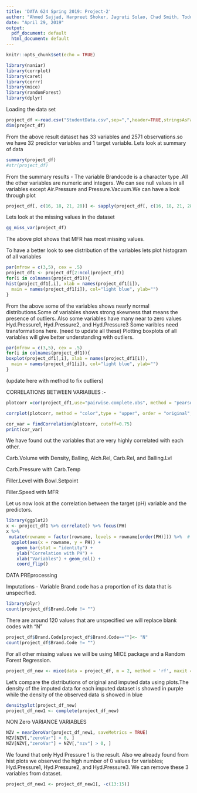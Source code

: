 ```yaml
---
title: 'DATA 624 Spring 2019: Project-2'
author: "Ahmed Sajjad, Harpreet Shoker, Jagruti Solao, Chad Smith, Todd Weigel"
date: "April 29, 2019"
output:
  pdf_document: default
  html_document: default
---
```


```r
knitr::opts_chunk$set(echo = TRUE)
```
```r
library(naniar)
library(corrplot)
library(caret)
library(corrr)
library(mice)
library(randomForest)
library(dplyr)
```

Loading the data set 
```r
project_df <-read.csv("StudentData.csv",sep=",",header=TRUE,stringsAsFactors=FALSE)
dim(project_df)
```

From the above result dataset has 33 variables and 2571 observations.so we have 32 predictor variables and 1 target variable.
Lets look at summary of data

```r
summary(project_df)
#str(project_df)
```

From the summary results - The variable Brandcode is a character type .All the other variables are numeric and integers.
We can see null values in all variables except Air.Pressure and Pressure.Vacuum.We can have a look through plot

```r
project_df[, c(16, 18, 21, 28)] <- sapply(project_df[, c(16, 18, 21, 28)], as.numeric) # converting int to numeric
```

Lets look at the missing values in the dataset
```r
gg_miss_var(project_df)
```
The above plot shows that MFR has most missing values.

To have a better look to see distribution of the variables lets plot histogram of all variables

```r
par(mfrow = c(3,5), cex = .5)
project_df1 <- project_df[2:ncol(project_df)]
for(i in colnames(project_df1)){
hist(project_df1[,i], xlab = names(project_df1[i]),
  main = names(project_df1[i]), col="light blue", ylab="")
}
```
From the above some of the variables shows nearly normal distributions.Some of variables shows strong skewness that means the presence of outliers.
Also some variables have many near to zero values  Hyd.Pressure1, Hyd.Pressure2, and Hyd.Pressure3
Some varibles need transformations here.
(need to update all these)
Plotting boxplots of all variables will give better understanding with outliers.
```r
par(mfrow = c(3,5), cex = .5)
for(i in colnames(project_df1)){
boxplot(project_df1[,i], xlab = names(project_df1[i]),
  main = names(project_df1[i]), col="light blue", ylab="")
}
```

(update here with method to fix outliers)

CORRELATIONS BETWEEN VARIABLES :-

```r

plotcorr =cor(project_df1,use="pairwise.complete.obs", method = "pearson")

corrplot(plotcorr, method = "color",type = "upper", order = "original", number.cex = .7,tl.pos = "td",tl.cex = 0.5, tl.srt = 90,diag = TRUE)

```
```r

cor_var = findCorrelation(plotcorr, cutoff=0.75)
print(cor_var)
```

We have found out the variables that are very highly correlated with each other.

Carb.Volume with Density, Balling, Alch.Rel, Carb.Rel, and Balling.Lvl 

Carb.Pressure with Carb.Temp

Filler.Level with Bowl.Setpoint

Filler.Speed with MFR

Let us now look at the correlation between the target (pH) variable and the predictors.

```r
library(ggplot2)
x <- project_df1 %>% correlate() %>% focus(PH)
x %>% 
 mutate(rowname = factor(rowname, levels = rowname[order(PH)])) %>%  # Order by correlation strength
  ggplot(aes(x = rowname, y = PH)) +
    geom_bar(stat = "identity") +
    ylab("Correlation with PH") +
    xlab("Variables") + geom_col() + 
    coord_flip()

```


DATA PREprocessing 

Imputations - 
Variable Brand.code has a proportion of its data that is unspecified.
```r
library(plyr)
count(project_df$Brand.Code != "")
```
There are around 120 values that are unspecified we will replace blank codes with "N"

```r
project_df$Brand.Code[project_df$Brand.Code==""]<- "N"
count(project_df$Brand.Code != "")
```

For all other missing values we will be using MICE package and a Random Forest Regression.
```r

project_df_new <- mice(data = project_df, m = 2, method = 'rf', maxit = 3)
```
Let’s compare the distributions of original and imputed data using   plots.The density of the imputed data for each imputed dataset is showed in purple while the density of the observed data is showed in blue

```r
densityplot(project_df_new)
project_df_new1 <- complete(project_df_new)
```

NON Zero VARIANCE VARIABLES

```r
NZV = nearZeroVar(project_df_new1, saveMetrics = TRUE)
NZV[NZV[,"zeroVar"] > 0, ] 
NZV[NZV[,"zeroVar"] + NZV[,"nzv"] > 0, ]
```
We found that only Hyd Pressure 1 is the result.
Also we already found from hist plots we observed the high number of 0 values for variables; Hyd.Pressure1, Hyd.Pressure2, and Hyd.Pressure3. We can remove these 3 variables from dataset.

```r
project_df_new1 <- project_df_new1[, -c(13:15)]
```


